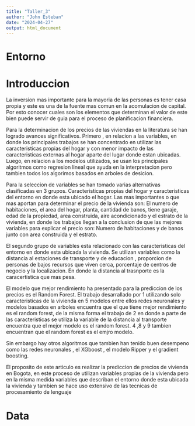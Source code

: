 ```yaml
---
title: "Taller_3"
author: "John Esteban"
date: "2024-04-27"
output: html_document
---
```


# Entorno

# Introduccion

La inversion mas importante para la mayoria de las personas es tener casa propia y este es una de la fuente mas comun en la acomulacion de capital. Por esto conocer cuales son los elementos que determinan el valor de este bien puede servir de guia para el proceso de planificacion financiera.

Para la determinacion de los precios de las viviendas en la literatura se han logrado avances significativos. Primero , en relacion a las variables, en donde los principales trabajos se han concentrado en utilizar las caracteristicas propias del hogar y con menor impacto de las caracteristicas externas al hogar aparte del lugar donde estan ubicadas. Luego, en relacion a los modelos utilizados, se usan los principales algoritmos como regresion lineal que ayuda en la interpretacion pero tambien todos los algorimos basados en arboles de desicion.

Para la seleccion de variables se han tomado varias alternativas clasificadas en 3 grupos. Caracteristicas propias del hogar y caracteristicas del entorno en donde esta ubicado el hogar. Las mas importantes o que mas aportan para determinar el precio de la vivienda son: El numero de habitaciones, el area del hogar, planta, cantidad de banos, tiene garaje, edad de la propiedad, area construida, aire acondicionado y el estrato de la vivienda, en donde los trabajos llegan a la conclusion de que las mejores variables para explicar el precio son: Numero de habitaciones y de banos junto con area construida y el estrato.

El segundo grupo de variables esta relacionado con las caracteristicas del entorno en donde esta ubicada la vivienda. Se utilizan variables como la distancia al estaciones de transporte y de educacion , proporcion de personas de bajos recursos que viven cerca, porcentaje de centros de negocio y la localizacion. En donde la distancia al trasnporte es la caracertistica que mas pesa.

El modelo que mejor rendimiento ha presentado para la prediccion de los precios es el Random Forest. El trabajo desarrallado por 1 utilizando solo caracteristicas de la vivienda en 5 modelos entre ellos redes neuronales y modelos basados en arboles encuentra que el que tiene mejor rendimiento es el random forest, de la misma forma el trabajo de 2 en donde a parte de las caracteristicas se utiliza la variable de la distancia al transporte encuentra que el mejor modelo es el random forest. 4 ,8 y 9 tambien encuentran que el random forest es el emjro modelo.

Sin embargo hay otros algoritmos que tambien han tenido buen desempeno como las redes neuronales , el XGboost , el modelo Ripper y el gradient boosting.

El proposito de este articulo es realizar la prediccion de precios de vivienda en Bogota, en este proceso de utilizan variables propias de la vivienda pero en la misma medida variables que describan el entorno donde esta ubicada la vivienda y tambien se hace uso extensivo de las tecnicas de procesamiento de lenguaje

# Data
